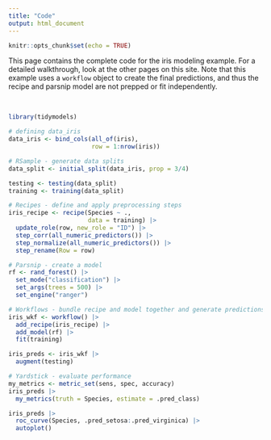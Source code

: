 ```yaml
---
title: "Code"
output: html_document
---
```


```r
knitr::opts_chunk$set(echo = TRUE)
```

This page contains the complete code for the iris modeling example. For a detailed walkthrough, look at the other pages on this site. Note that this example uses a `workflow` object to create the final predictions, and thus the recipe and parsnip model are not prepped or fit independently. 

<br>

```r
library(tidymodels)

# defining data_iris
data_iris <- bind_cols(all_of(iris), 
                       row = 1:nrow(iris))
```

```r
# RSample - generate data splits 
data_split <- initial_split(data_iris, prop = 3/4)

testing <- testing(data_split)
training <- training(data_split)
```

```r
# Recipes - define and apply preprocessing steps
iris_recipe <- recipe(Species ~ ., 
                      data = training) |>
  update_role(row, new_role = "ID") |>
  step_corr(all_numeric_predictors()) |>
  step_normalize(all_numeric_predictors()) |>
  step_rename(Row = row) 
```

```r
# Parsnip - create a model
rf <- rand_forest() |>
  set_mode("classification") |>
  set_args(trees = 500) |>
  set_engine("ranger")
```

```r
# Workflows - bundle recipe and model together and generate predictions
iris_wkf <- workflow() |>
  add_recipe(iris_recipe) |>
  add_model(rf) |>
  fit(training)

iris_preds <- iris_wkf |>
  augment(testing)
```

```r
# Yardstick - evaluate performance 
my_metrics <- metric_set(sens, spec, accuracy)
iris_preds |>
  my_metrics(truth = Species, estimate = .pred_class)

iris_preds |>
  roc_curve(Species, .pred_setosa:.pred_virginica) |>
  autoplot()
```

